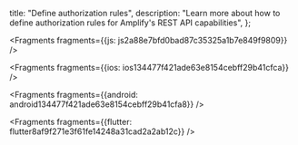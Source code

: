   title: "Define authorization rules",
  description: "Learn more about how to define authorization rules for Amplify's REST API capabilities",
};






<Fragments fragments={{js: js2a88e7bfd0bad87c35325a1b7e849f9809}} />



<Fragments fragments={{ios: ios134477f421ade63e8154cebff29b41cfca}} />



<Fragments fragments={{android: android134477f421ade63e8154cebff29b41cfa8}} />



<Fragments fragments={{flutter: flutter8af9f271e3f61fe14248a31cad2a2ab12c}} />